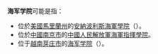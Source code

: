 '''海军学院'''可能是指：
*位於[[美國|美國]][[馬里蘭州|馬里蘭州]]的[[安納波利斯海軍學院|安納波利斯海軍學院]]（{{lang-en|United States Naval Academy}}）。
*位於[[中華人民共和國|中國]][[南京市|南京市]]的[[中國人民解放軍海軍指揮學院|中國人民解放軍海軍指揮學院]]。
*位于[[越南|越南]][[芽庄市|芽庄市]]的[[海军学院_(越南)|海军学院]]（{{lang-vi|Học viện Hải Quân}}）。

{{disambig|cat=四字教育机构消歧义}}